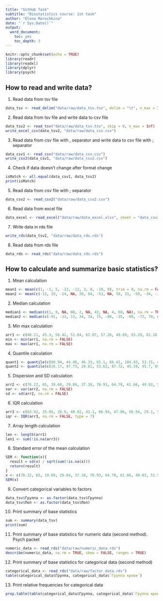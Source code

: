 ```yaml
---
title: "GitHub Task"
subtitle: "Biostatistics course: 1st task"
author: "Elena Marochkina"
date: "`r Sys.Date()`"
output:
  word_document: 
    toc: yes
    toc_depth: 3
---
```


```r
knitr::opts_chunk$set(echo = TRUE)
library(readr)
library(readxl)
library(dplyr)
library(psych)
```

\newpage
## How to read and write data?

1. Read data from tsv file

```r
data_tsv <- read_delim("data/raw/data_tsv.tsv", delim = "\t", n_max = Inf)
```
2. Read data from tsv file and write data to csv file
```r
data_tsv2 <- read_tsv("data/raw/data_tsv.tsv", skip = 0, n_max = Inf)
write_excel_csv(data_tsv2, "data/raw/data_csv.csv")
```

3. Read data from csv file with , separator and write data to csv file with ; separator
```r
data_csv1 <- read_csv("data/raw/data_csv.csv")
write_csv2(data_csv1, "data/raw/data_csv2.csv")
```

4. Check if data doesn't change after format change
```r
isMatch <- all.equal(data_csv1, data_tsv2)
print(isMatch)
```

5. Read data from csv file with ; separator
```r
data_csv2 <- read_csv2("data/raw/data_csv2.csv")
```

6. Read data from excel file
```r
data_excel <- read_excel("data/raw/data_excel.xlsx", sheet = "data_csv2")
```

7. Write data in rds file
```r
write_rds(data_tsv2, "data/raw/data_rds.rds")
```

8. Read data from rds file
```r
data_rds <- read_rds("data/raw/data_rds.rds")
```

\newpage
## How to calculate and summarize basic statistics?

1. Mean calculation
```r
mean1 <- mean(c(1, -1, 5, -12, -12, 3, 8, -10, 0), trim = 0, na.rm = FALSE)
mean2 <- mean(c(-13, 19, -24, NA, 30, 64, -53, NA, 50, 31, -58, -34, -3, -34, 77), trim = 0, na.rm = TRUE)
```

2. Median calculation
```r
median1 <- median(c(1, 9, NA, 88, 2, NA, 42, NA, 4, 68, NA), na.rm = TRUE)
median2 <- median(c(-91, -33, 13, 34, 34, 75, -80, -35, -90, -72, 70, 67, -100, -94, -18), na.rm = FALSE)
```

3. Min max calculation
```r
arr1 <- c(48.11, 45.3, 58.42, 51.64, 62.07, 57.26, 49.69, 93.29, 81.18, 44.78, 55.1, 76.74, 58.08)
min <- min(arr1, na.rm = FALSE)
max <- max(arr1, na.rm = FALSE)
```

4. Quantile calculation
```r
quant1 <- quantile(c(80.94, 44.46, 46.33, 65.1, 66.42, 104.43, 53.15, 48.41, 12.88, 51.1, 43.03, 40.3, 33.71, 55.1, 22.17), probs = seq(0, 1, 0.25), na.rm = FALSE, names = TRUE, type =7)
quant2 <- quantile(c(26.17, 97.73, 24.81, 53.62, 87.72, 45.19, 45.7, 69.63, 36.76, 7.17), probs = seq(0, 1, 0.5))
```

5. Dispersion and SD calculation
```r
arr2 <- c(76.22, 65, 19.69, 29.84, 37.18, 70.93, 64.78, 61.66, 49.03, 51.56)
var <- var(arr2, na.rm = FALSE)
sd <- sd(arr2, na.rm = FALSE)
```

6. IQR calculation
```r
arr3 <- c(63.92, 35.85, 26.9, 48.92, 43.1, 66.94, 47.06, 56.54, 29.1, 58.88)
iqr <- IQR(arr3, na.rm = FALSE, type = 7)
```

7. Array length calculation
```r
len <- length(arr1)
len1 <- sum(!is.na(arr3))
```

8. Standard error of the mean calculation
```r
SEM <- function(x){
  result = sd(x) / sqrt(sum(!is.na(x)))
  return(result)
}
x <- c(76.22, 65, 19.69, 29.84, 37.18, 70.93, 64.78, 61.66, 49.03, 51.56)
SEM(x)
```

9. Convert categorical variables to factors
```r
data_tsv$Группа <- as.factor(data_tsv$Группа)
data_tsv$Пол <- as.factor(data_tsv$Пол)
```

10. Print summary of base statistics
```r
sum <- summary(data_tsv)
print(sum)
```

11. Print summary of base statistics for numeric data (second method). Psych packet
```r
numeric_data <- read_rds("data/raw/numeric_data.rds")
describe(numeric_data, na.rm = TRUE, skew = FALSE, ranges = TRUE)
```

12. Print summary of base statistics for categorical data (second method)
```r
categorical_data <- read_rds("data/raw/factor_data.rds")
table(categorical_data$Группа, categorical_data$`Группа крови`)
```

13. Print relative frequencies for categorical data
```r
prop.table(table(categorical_data$Группа, categorical_data$`Группа крови`))
```